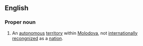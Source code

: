 ==English==
{{wikipedia}}

===Proper noun===
{{en-proper-noun}}

# An [[autonomous]] [[territory]] within [[Molodova]], not [[internationally]] [[recongnized]] as a [[nation]].